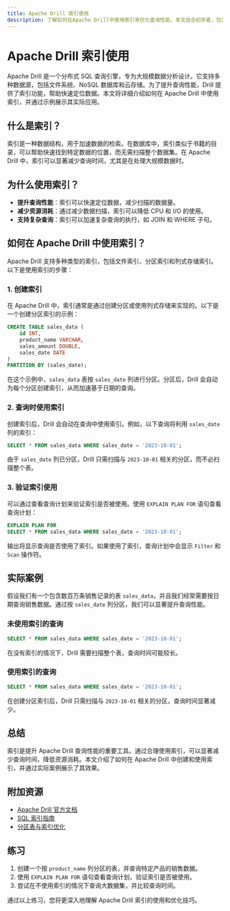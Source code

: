 ```yaml
---
title: Apache Drill 索引使用
description: 了解如何在Apache Drill中使用索引来优化查询性能。本文适合初学者，包含概念解释、代码示例和实际案例。
---
```


# Apache Drill 索引使用

Apache Drill 是一个分布式 SQL 查询引擎，专为大规模数据分析设计。它支持多种数据源，包括文件系统、NoSQL 数据库和云存储。为了提升查询性能，Drill 提供了索引功能，帮助快速定位数据。本文将详细介绍如何在 Apache Drill 中使用索引，并通过示例展示其实际应用。

## 什么是索引？

索引是一种数据结构，用于加速数据的检索。在数据库中，索引类似于书籍的目录，可以帮助快速找到特定数据的位置，而无需扫描整个数据集。在 Apache Drill 中，索引可以显著减少查询时间，尤其是在处理大规模数据时。

## 为什么使用索引？

- **提升查询性能**：索引可以快速定位数据，减少扫描的数据量。
- **减少资源消耗**：通过减少数据扫描，索引可以降低 CPU 和 I/O 的使用。
- **支持复杂查询**：索引可以加速复杂查询的执行，如 JOIN 和 WHERE 子句。

## 如何在 Apache Drill 中使用索引？

Apache Drill 支持多种类型的索引，包括文件索引、分区索引和列式存储索引。以下是使用索引的步骤：

### 1. 创建索引

在 Apache Drill 中，索引通常是通过创建分区或使用列式存储来实现的。以下是一个创建分区索引的示例：

```sql
CREATE TABLE sales_data (
    id INT,
    product_name VARCHAR,
    sales_amount DOUBLE,
    sales_date DATE
)
PARTITION BY (sales_date);
```

在这个示例中，`sales_data` 表按 `sales_date` 列进行分区。分区后，Drill 会自动为每个分区创建索引，从而加速基于日期的查询。

### 2. 查询时使用索引

创建索引后，Drill 会自动在查询中使用索引。例如，以下查询将利用 `sales_date` 列的索引：

```sql
SELECT * FROM sales_data WHERE sales_date = '2023-10-01';
```

由于 `sales_date` 列已分区，Drill 只需扫描与 `2023-10-01` 相关的分区，而不必扫描整个表。

### 3. 验证索引使用

可以通过查看查询计划来验证索引是否被使用。使用 `EXPLAIN PLAN FOR` 语句查看查询计划：

```sql
EXPLAIN PLAN FOR
SELECT * FROM sales_data WHERE sales_date = '2023-10-01';
```

输出将显示查询是否使用了索引。如果使用了索引，查询计划中会显示 `Filter` 和 `Scan` 操作符。

## 实际案例

假设我们有一个包含数百万条销售记录的表 `sales_data`，并且我们经常需要按日期查询销售数据。通过按 `sales_date` 列分区，我们可以显著提升查询性能。

### 未使用索引的查询

```sql
SELECT * FROM sales_data WHERE sales_date = '2023-10-01';
```

在没有索引的情况下，Drill 需要扫描整个表，查询时间可能较长。

### 使用索引的查询

```sql
SELECT * FROM sales_data WHERE sales_date = '2023-10-01';
```

在创建分区索引后，Drill 只需扫描与 `2023-10-01` 相关的分区，查询时间显著减少。

## 总结

索引是提升 Apache Drill 查询性能的重要工具。通过合理使用索引，可以显著减少查询时间，降低资源消耗。本文介绍了如何在 Apache Drill 中创建和使用索引，并通过实际案例展示了其效果。

## 附加资源

- [Apache Drill 官方文档](https://drill.apache.org/docs/)
- [SQL 索引指南](https://www.sqlshack.com/sql-indexes-overview/)
- [分区表与索引优化](https://www.databricks.com/blog/2015/07/15/optimizing-apache-spark-sql-joins.html)

## 练习

1. 创建一个按 `product_name` 列分区的表，并查询特定产品的销售数据。
2. 使用 `EXPLAIN PLAN FOR` 语句查看查询计划，验证索引是否被使用。
3. 尝试在不使用索引的情况下查询大数据集，并比较查询时间。

通过以上练习，您将更深入地理解 Apache Drill 索引的使用和优化技巧。